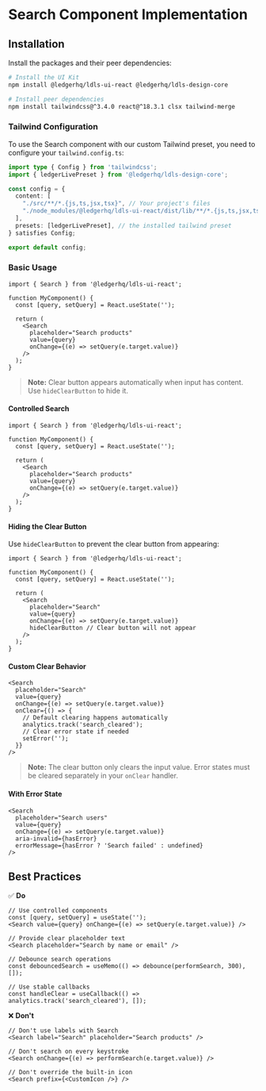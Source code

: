 
<Meta title="Components/Search/Implementation" />

# Search Component Implementation

## Installation

Install the packages and their peer dependencies:

```bash
# Install the UI Kit
npm install @ledgerhq/ldls-ui-react @ledgerhq/ldls-design-core

# Install peer dependencies
npm install tailwindcss@^3.4.0 react@^18.3.1 clsx tailwind-merge
```

### Tailwind Configuration

To use the Search component with our custom Tailwind preset, you need to configure your `tailwind.config.ts`:

```typescript
import type { Config } from 'tailwindcss';
import { ledgerLivePreset } from '@ledgerhq/ldls-design-core';

const config = {
  content: [
    "./src/**/*.{js,ts,jsx,tsx}", // Your project's files
    "./node_modules/@ledgerhq/ldls-ui-react/dist/lib/**/*.{js,ts,jsx,tsx}" // Ledger UI Kit components
  ],
  presets: [ledgerLivePreset], // the installed tailwind preset
} satisfies Config;

export default config;
```

### Basic Usage

```tsx
import { Search } from '@ledgerhq/ldls-ui-react';

function MyComponent() {
  const [query, setQuery] = React.useState('');

  return (
    <Search
      placeholder="Search products"
      value={query}
      onChange={(e) => setQuery(e.target.value)}
    />
  );
}
```

> **Note:** Clear button appears automatically when input has content. Use `hideClearButton` to hide it.

#### **Controlled Search**

```tsx
import { Search } from '@ledgerhq/ldls-ui-react';

function MyComponent() {
  const [query, setQuery] = React.useState('');

  return (
    <Search
      placeholder="Search products"
      value={query}
      onChange={(e) => setQuery(e.target.value)}
    />
  );
}
```

#### **Hiding the Clear Button**

Use `hideClearButton` to prevent the clear button from appearing:

```tsx
import { Search } from '@ledgerhq/ldls-ui-react';

function MyComponent() {
  const [query, setQuery] = React.useState('');

  return (
    <Search
      placeholder="Search"
      value={query}
      onChange={(e) => setQuery(e.target.value)}
      hideClearButton // Clear button will not appear
    />
  );
}
```

#### **Custom Clear Behavior**

```tsx
<Search
  placeholder="Search"
  value={query}
  onChange={(e) => setQuery(e.target.value)}
  onClear={() => {
    // Default clearing happens automatically
    analytics.track('search_cleared');
    // Clear error state if needed
    setError('');
  }}
/>
```

> **Note:** The clear button only clears the input value. Error states must be cleared separately in your `onClear` handler.

#### **With Error State**

```tsx
<Search
  placeholder="Search users"
  value={query}
  onChange={(e) => setQuery(e.target.value)}
  aria-invalid={hasError}
  errorMessage={hasError ? 'Search failed' : undefined}
/>
```

## Best Practices

✅ **Do**

```tsx
// Use controlled components
const [query, setQuery] = useState('');
<Search value={query} onChange={(e) => setQuery(e.target.value)} />

// Provide clear placeholder text
<Search placeholder="Search by name or email" />

// Debounce search operations
const debouncedSearch = useMemo(() => debounce(performSearch, 300), []);

// Use stable callbacks
const handleClear = useCallback(() => analytics.track('search_cleared'), []);
```

❌ **Don't**

```tsx
// Don't use labels with Search
<Search label="Search" placeholder="Search products" />

// Don't search on every keystroke
<Search onChange={(e) => performSearch(e.target.value)} />

// Don't override the built-in icon
<Search prefix={<CustomIcon />} />
```
